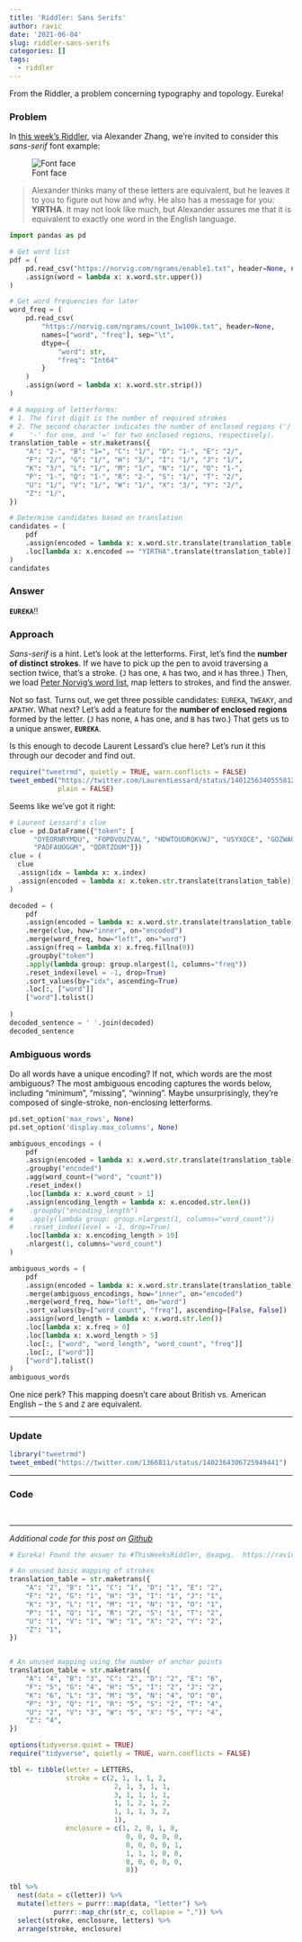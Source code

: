 ```yaml
---
title: 'Riddler: Sans Serifs'
author: ravic
date: '2021-06-04'
slug: riddler-sans-serifs
categories: []
tags:
  - riddler
---
```


[riddler-problem]: https://fivethirtyeight.com/features/can-you-decipher-the-secret-message/
[norvig-word-list]: https://norvig.com/ngrams/enable1.txt
[norvig-word-freq]: https://norvig.com/ngrams/count_1w100k.txt
[harking]: https://en.wikipedia.org/wiki/HARKing

From the Riddler, a problem concerning typography and topology. Eureka!

<!--more-->
<script src="/rmarkdown-libs/twitter-widget/widgets.js"></script>




### Problem

In [this week's Riddler][riddler-problem], via Alexander Zhang, we're invited to consider this *sans-serif* font example:  

![Font face](https://fivethirtyeight.com/wp-content/uploads/2021/06/Screen-Shot-2021-05-31-at-6.53.29-PM.png?w=700)

> Alexander thinks many of these letters are equivalent, but he leaves it to you to figure out how and why. He also has a message for you: **YIRTHA**. It may not look like much, but Alexander assures me that it is equivalent to exactly one word in the English language.

```python
import pandas as pd

# Get word list
pdf = (
    pd.read_csv("https://norvig.com/ngrams/enable1.txt", header=None, names=["word"])
    .assign(word = lambda x: x.word.str.upper())
)

# Get word frequencies for later
word_freq = (
    pd.read_csv(
        "https://norvig.com/ngrams/count_1w100k.txt", header=None, 
        names=["word", "freq"], sep="\t", 
        dtype={
            "word": str,
            "freq": "Int64"
        }
    )
    .assign(word = lambda x: x.word.str.strip())
)
```


```python
# A mapping of letterforms:
# 1. The first digit is the number of required strokes
# 2. The second character indicates the number of enclosed regions ('/' for zero,
#    '-' for one, and '=' for two enclosed regions, respectively).
translation_table = str.maketrans({
    "A": "2-", "B": "1=", "C": "1/", "D": "1-", "E": "2/",
    "F": "2/", "G": "1/", "H": "3/", "I": "1/", "J": "1/",
    "K": "3/", "L": "1/", "M": "1/", "N": "1/", "O": "1-",
    "P": "1-", "Q": "1-", "R": "2-", "S": "1/", "T": "2/",
    "U": "1/", "V": "1/", "W": "1/", "X": "3/", "Y": "2/",
    "Z": "1/",
})

# Determine candidates based on translation
candidates = (
    pdf
    .assign(encoded = lambda x: x.word.str.translate(translation_table))
    .loc[lambda x: x.encoded == "YIRTHA".translate(translation_table)]
)
candidates
```


### Answer

**`EUREKA`**!!


### Approach

*Sans-serif* is a hint. Let's look at the letterforms. First, let's find the  **number of distinct strokes**. If we have to pick up the pen to avoid traversing a section twice, that's a stroke. (`J` has one, `A` has two, and `H` has three.)  Then, we load [Peter Norvig's word list][norvig-word-list], map  letters to strokes, and find the answer.

Not so fast. Turns out, we get three possible candidates: `EUREKA`, `TWEAKY`, and `APATHY`. What next? Let's add a feature for the **number of enclosed regions** formed by the letter. (`J` has none, `A` has one, and `B` has two.) That gets us to a unique answer, **`EUREKA`**. 

Is this enough to decode Laurent Lessard's clue here? Let's run it this through our decoder and find out.


```r
require("tweetrmd", quietly = TRUE, warn.conflicts = FALSE)
tweet_embed("https://twitter.com/LaurentLessard/status/1401256340555812870",
            plain = FALSE)
```


Seems like we've got it right:  

```python
# Laurent Lessard's clue
clue = pd.DataFrame({"token": [
      "OYEORNRYMDU", "FOPDVOUZVAL", "HDWTOUDRQKVWJ", "USYXOCE", "GOZWAQMJZM", 
      "PADFAUOGGM", "QDRTZDUM"]})
clue = (
  clue
  .assign(idx = lambda x: x.index)
  .assign(encoded = lambda x: x.token.str.translate(translation_table))
)

decoded = (
    pdf
    .assign(encoded = lambda x: x.word.str.translate(translation_table))
    .merge(clue, how="inner", on="encoded")
    .merge(word_freq, how="left", on="word")
    .assign(freq = lambda x: x.freq.fillna(0))
    .groupby("token")
    .apply(lambda group: group.nlargest(1, columns="freq"))
    .reset_index(level = -1, drop=True)
    .sort_values(by="idx", ascending=True)
    .loc[:, ["word"]]
    ["word"].tolist()
    
)
decoded_sentence = ' '.join(decoded)
decoded_sentence
```







### Ambiguous words

Do all words have a unique encoding? If not, which words are the most ambiguous? The most ambiguous encoding captures the words below, including "minimum", "missing", "winning". Maybe unsurprisingly, they're composed of single-stroke, non-enclosing letterforms. 

```python
pd.set_option('max_rows', None) 
pd.set_option('display.max_columns', None)

ambiguous_encodings = (
    pdf
    .assign(encoded = lambda x: x.word.str.translate(translation_table))
    .groupby("encoded")
    .agg(word_count=("word", "count"))
    .reset_index()
    .loc[lambda x: x.word_count > 1]
    .assign(encoding_length = lambda x: x.encoded.str.len())
#    .groupby("encoding_length")
#    .apply(lambda group: group.nlargest(1, columns="word_count"))
#    .reset_index(level = -1, drop=True)
    .loc[lambda x: x.encoding_length > 10]    
    .nlargest(1, columns="word_count")
)

ambiguous_words = (
    pdf
    .assign(encoded = lambda x: x.word.str.translate(translation_table))
    .merge(ambiguous_encodings, how="inner", on="encoded")
    .merge(word_freq, how="left", on="word")
    .sort_values(by=["word_count", "freq"], ascending=[False, False])
    .assign(word_length = lambda x: x.word.str.len())
    .loc[lambda x: x.freq > 0]
    .loc[lambda x: x.word_length > 5]
    .loc[:, ["word", "word_length", "word_count", "freq"]]
    .loc[:, ["word"]]
    ["word"].tolist()
)
ambiguous_words
```

One nice perk? This mapping doesn't care about British vs. American English -- the `S` and `Z` are equivalent.

***
### Update


```r
library("tweetrmd")
tweet_embed("https://twitter.com/1366811/status/1402364306725949441")
```




***

### Code 


```python
```
```python
```

***

*Additional code for this post on [Github](https://github.com/ravichandrasekaran/ravic_/blob/master/content/post/riddler/2021-06-04-riddler-sans-serifs.Rmd)*


<!--Appendix-->

```r
# Eureka! Found the answer to #ThisWeeksRiddler, @xaqwg.  https://ravic.netlify.app/post/riddler/riddler-sans-serifs/
```

```python

# An unused basic mapping of strokes
translation_table = str.maketrans({
    "A": "2", "B": "1", "C": "1", "D": "1", "E": "2",
    "F": "2", "G": "1", "H": "3", "I": "1", "J": "1",
    "K": "3", "L": "1", "M": "1", "N": "1", "O": "1",
    "P": "1", "Q": "1", "R": "2", "S": "1", "T": "2",
    "U": "1", "V": "1", "W": "1", "X": "2", "Y": "2",
    "Z": "1",
})


# An unused mapping using the number of anchor points
translation_table = str.maketrans({
    "A": "4", "B": "3", "C": "2", "D": "2", "E": "6",
    "F": "5", "G": "4", "H": "5", "I": "2", "J": "2",
    "K": "6", "L": "3", "M": "5", "N": "4", "O": "0",
    "P": "3", "Q": "1", "R": "5", "S": "2", "T": "4",
    "U": "2", "V": "3", "W": "5", "X": "5", "Y": "4",
    "Z": "4",
})
```

<!--img src="/riddler/2021-06-04-riddler-sans-serifs_files/eureka-6884380.png" alt="Light bulb with Eureka text"-->



```r
options(tidyverse.quiet = TRUE)
require("tidyverse", quietly = TRUE, warn.conflicts = FALSE)

tbl <- tibble(letter = LETTERS,
              stroke = c(2, 1, 1, 1, 2, 
                          2, 1, 3, 1, 1, 
                          3, 1, 1, 1, 1, 
                          1, 1, 2, 1, 2, 
                          1, 1, 1, 3, 2, 
                          1),
              enclosure = c(1, 2, 0, 1, 0, 
                             0, 0, 0, 0, 0,
                             0, 0, 0, 0, 1,
                             1, 1, 1, 0, 0, 
                             0, 0, 0, 0, 0,
                             0))
              
tbl %>% 
  nest(data = c(letter)) %>% 
  mutate(letters = purrr::map(data, "letter") %>% 
           purrr::map_chr(str_c, collapse = ",")) %>%
  select(stroke, enclosure, letters) %>%
  arrange(stroke, enclosure)
```



